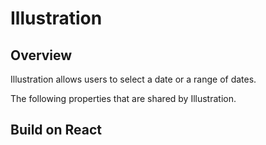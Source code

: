 
# Illustration


## Overview

Illustration allows users to select a date or a range of dates.

<Canvas of={IllustrationStories.Properties}></Canvas>

<Meta isTemplate />

The following properties that are shared by Illustration.

<Controls />


## Build on React

<Source of={IllustrationStories.FrameworkReact} />